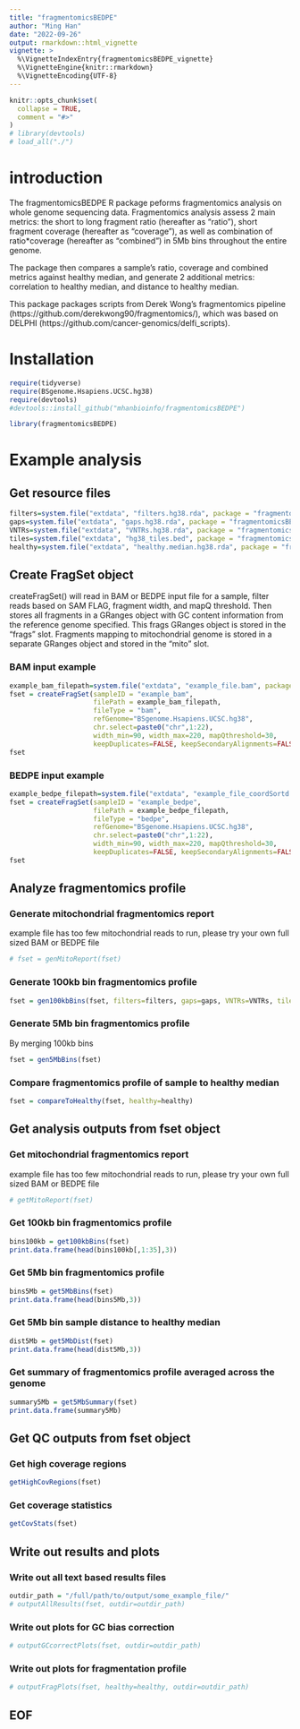```yaml
---
title: "fragmentomicsBEDPE"
author: "Ming Han"
date: "2022-09-26"
output: rmarkdown::html_vignette
vignette: >
  %\VignetteIndexEntry{fragmentomicsBEDPE_vignette}
  %\VignetteEngine{knitr::rmarkdown}
  %\VignetteEncoding{UTF-8}
---
```


```r
knitr::opts_chunk$set(
  collapse = TRUE,
  comment = "#>"
)
# library(devtools)
# load_all("./")
```

# introduction

The fragmentomicsBEDPE R package peforms fragmentomics analysis on whole genome sequencing data. Fragmentomics analysis assess 2 main metrics: the short to long fragment ratio (hereafter as "ratio"), short fragment coverage (hereafter as "coverage"), as well as combination of ratio*coverage (hereafter as "combined") in 5Mb bins throughout the entire genome.

The package then compares a sample's ratio, coverage and combined metrics against healthy median, and generate 2 additional metrics: correlation to healthy median, and distance to healthy median.

This package packages scripts from Derek Wong's fragmentomics pipeline (https://github.com/derekwong90/fragmentomics/), which was based on DELPHI (https://github.com/cancer-genomics/delfi_scripts).

# Installation

```r
require(tidyverse)
require(BSgenome.Hsapiens.UCSC.hg38)
require(devtools)
#devtools::install_github("mhanbioinfo/fragmentomicsBEDPE")

library(fragmentomicsBEDPE)
```

# Example analysis

## Get resource files

```r
filters=system.file("extdata", "filters.hg38.rda", package = "fragmentomicsBEDPE")
gaps=system.file("extdata", "gaps.hg38.rda", package = "fragmentomicsBEDPE")
VNTRs=system.file("extdata", "VNTRs.hg38.rda", package = "fragmentomicsBEDPE")
tiles=system.file("extdata", "hg38_tiles.bed", package = "fragmentomicsBEDPE")
healthy=system.file("extdata", "healthy.median.hg38.rda", package = "fragmentomicsBEDPE")
```

## Create FragSet object

createFragSet() will read in BAM or BEDPE input file for a sample, filter reads based on SAM FLAG, fragment width, and mapQ threshold. Then stores all fragments in a GRanges object with GC content information from the reference genome specified. This frags GRanges object is stored in the "frags" slot. Fragments mapping to mitochondrial genome is stored in a separate GRanges object and stored in the "mito" slot.

### BAM input example

```r
example_bam_filepath=system.file("extdata", "example_file.bam", package = "fragmentomicsBEDPE")
fset = createFragSet(sampleID = "example_bam",
                     filePath = example_bam_filepath,
                     fileType = "bam",
                     refGenome="BSgenome.Hsapiens.UCSC.hg38",
                     chr.select=paste0("chr",1:22),
                     width_min=90, width_max=220, mapQthreshold=30,
                     keepDuplicates=FALSE, keepSecondaryAlignments=FALSE)
fset
```

### BEDPE input example

```r
example_bedpe_filepath=system.file("extdata", "example_file_coordSortd.bedpe.gz", package = "fragmentomicsBEDPE")
fset = createFragSet(sampleID = "example_bedpe",
                     filePath = example_bedpe_filepath,
                     fileType = "bedpe",
                     refGenome="BSgenome.Hsapiens.UCSC.hg38",
                     chr.select=paste0("chr",1:22),
                     width_min=90, width_max=220, mapQthreshold=30,
                     keepDuplicates=FALSE, keepSecondaryAlignments=FALSE)
fset
```

## Analyze fragmentomics profile

### Generate mitochondrial fragmentomics report

example file has too few mitochondrial reads to run, please try your own full sized BAM or BEDPE file

```r
# fset = genMitoReport(fset)
```

### Generate 100kb bin fragmentomics profile

```r
fset = gen100kbBins(fset, filters=filters, gaps=gaps, VNTRs=VNTRs, tiles=tiles)
```

### Generate 5Mb bin fragmentomics profile

By merging 100kb bins

```r
fset = gen5MbBins(fset)
```

### Compare fragmentomics profile of sample to healthy median

```r
fset = compareToHealthy(fset, healthy=healthy)
```

## Get analysis outputs from fset object

### Get mitochondrial fragmentomics report

example file has too few mitochondrial reads to run, please try your own full sized BAM or BEDPE file

```r
# getMitoReport(fset)
```

### Get 100kb bin fragmentomics profile

```r
bins100kb = get100kbBins(fset)
print.data.frame(head(bins100kb[,1:35],3))
```

### Get 5Mb bin fragmentomics profile

```r
bins5Mb = get5MbBins(fset)
print.data.frame(head(bins5Mb,3))
```

### Get 5Mb bin sample distance to healthy median

```r
dist5Mb = get5MbDist(fset)
print.data.frame(head(dist5Mb,3))
```

### Get summary of fragmentomics profile averaged across the genome

```r
summary5Mb = get5MbSummary(fset)
print.data.frame(summary5Mb)
```

## Get QC outputs from fset object

### Get high coverage regions

```r
getHighCovRegions(fset)
```

### Get coverage statistics

```r
getCovStats(fset)
```

## Write out results and plots

### Write out all text based results files

```r
outdir_path = "/full/path/to/output/some_example_file/"
# outputAllResults(fset, outdir=outdir_path)
```

### Write out plots for GC bias correction

```r
# outputGCcorrectPlots(fset, outdir=outdir_path)
```

### Write out plots for fragmentation profile

```r
# outputFragPlots(fset, healthy=healthy, outdir=outdir_path)
```

## EOF
